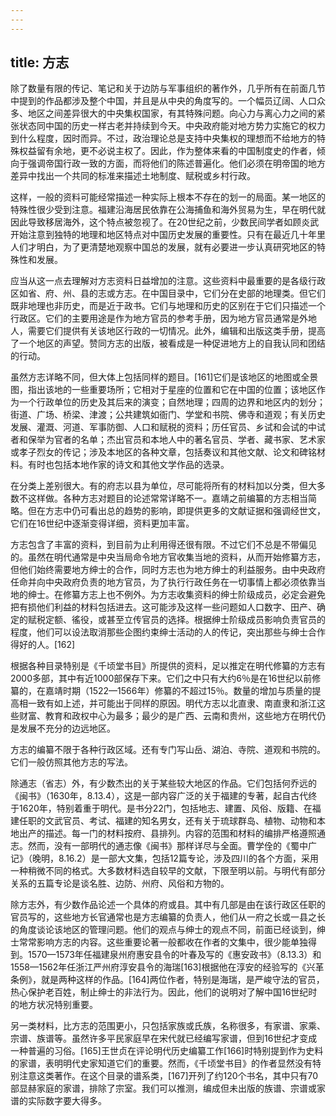 ```yaml
---
---
---
```

title: 方志
---



除了数量有限的传记、笔记和关于边防与军事组织的著作外，几乎所有在前面几节中提到的作品都涉及整个中国，并且是从中央的角度写的。一个幅员辽阔、人口众多、地区之间差异很大的中央集权国家，有其特殊问题。向心力与离心力之间的紧张状态同中国的历史一样古老并持续到今天。中央政府能对地方势力实施它的权力到什么程度，因时而异。不过，政治理论总是支持中央集权的理想而不给地方的特殊权益留有余地，更不必说主权了。因此，作为整体来看的中国制度史的作者，倾向于强调帝国行政一致的方面，而将他们的陈述普遍化。他们必须在明帝国的地方差异中找出一个共同的标准来描述土地制度、赋税或乡村行政。

这样，一般的资料可能经常描述一种实际上根本不存在的划一的局面。某一地区的特殊性很少受到注意。福建沿海居民依靠在公海捕鱼和海外贸易为生，早在明代就因此导致移居海外，这个特点被忽视了。在20世纪之前，少数民间学者如顾炎武开始注意到独特的地理和地区特点对中国历史发展的重要性。只有在最近几十年里人们才明白，为了更清楚地观察中国总的发展，就有必要进一步认真研究地区的特殊性和发展。

应当从这一点去理解对方志资料日益增加的注意。这些资料中最重要的是各级行政区如省、府、州、县的志或方志。在中国目录中，它们分在史部的地理类。但它们既非地理也非历史，而是近于政书。它们与地理和历史的区别在于它们只描述一个行政区。它们的主要用途是作为地方官员的参考手册，因为地方官员通常是外地人，需要它们提供有关该地区行政的一切情况。此外，编辑和出版这类手册，提高了一个地区的声望。赞同方志的出版，被看成是一种促进地方上的自我认同和团结的行动。

虽然方志详略不同，但大体上包括同样的题目。[161]它们是该地区的地图或全景图，指出该地的一些重要场所；它相对于星座的位置和它在中国的位置；该地区作为一个行政单位的历史及其后来的演变；自然地理；四周的边界和地区内的划分；街道、广场、桥梁、津渡；公共建筑如衙门、学堂和书院、佛寺和道观；有关历史发展、灌溉、河道、军事防御、人口和赋税的资料；历任官员、乡试和会试的中试者和保举为官者的名单；杰出官员和本地人中的著名官员、学者、藏书家、艺术家或孝子烈女的传记；涉及本地区的各种文章，包括奏议和其他文献、论文和碑铭材料。有时也包括本地作家的诗文和其他文学作品的选录。

在分类上差别很大。有的府志以县为单位，尽可能将所有的材料加以分类，但大多数不这样做。各种方志对题目的论述常常详略不一。嘉靖之前编纂的方志相当简略。但在方志中仍可看出总的趋势的影响，即提供更多的文献证据和强调经世文，它们在16世纪中逐渐变得详细，资料更加丰富。

方志包含了丰富的资料，到目前为止利用得还很有限。不过它们不总是不带偏见的。虽然在明代通常是中央当局命令地方官收集当地的资料，从而开始修纂方志，但他们始终需要地方绅士的合作，同时方志也为地方绅士的利益服务。由中央政府任命并向中央政府负责的地方官员，为了执行行政任务在一切事情上都必须依靠当地的绅士。在修纂方志上也不例外。为方志收集资料的绅士阶级成员，必定会避免把有损他们利益的材料包括进去。这可能涉及这样一些问题如人口数字、田产、确定的赋税定额、徭役，或甚至立传官员的选择。根据绅士阶级成员影响负责官员的程度，他们可以设法取消那些企图约束绅士活动的人的传记，突出那些与绅士合作得好的人。[162]

根据各种目录特别是《千顷堂书目》所提供的资料，足以推定在明代修纂的方志有2000多部，其中有近1000部保存下来。它们之中只有大约6％是在16世纪以前修纂的，在嘉靖时期（1522—1566年）修纂的不超过15％。数量的增加与质量的提高相一致有如上述，并可能出于同样的原因。明代方志以北直隶、南直隶和浙江这些财富、教育和政权中心为最多；最少的是广西、云南和贵州，这些地方在明代仍是发展不充分的边远地区。

方志的编纂不限于各种行政区域。还有专门写山岳、湖泊、寺院、道观和书院的。它们一般仿照其他方志的写法。

除通志（省志）外，有少数杰出的关于某些较大地区的作品。它们包括何乔远的《闽书》（1630年，8.13.4），这是一部内容广泛的关于福建的专著，起自古代终于1620年，特别着重于明代。是书分22门，包括地志、建置、风俗、版籍、在福建任职的文武官员、考试、福建的知名男女，还有关于琉球群岛、植物、动物和本地出产的描述。每一门的材料按府、县排列。内容的范围和材料的编排严格遵照通志。然而，没有一部明代的通志像《闽书》那样详尽与全面。曹学佺的《蜀中广记》（晚明，8.16.2）是一部大文集，包括12篇专论，涉及四川的各个方面，采用一种稍微不同的格式。大多数材料选自较早的文献，下限至明以前。与明代有部分关系的五篇专论是谈名胜、边防、州府、风俗和方物的。

除方志外，有少数作品论述一个具体的府或县。其中有几部是由在该行政区任职的官员写的，这些地方长官通常也是方志编纂的负责人，他们从一府之长或一县之长的角度谈论该地区的管理问题。他们的观点与绅士的观点不同，前面已经谈到，绅士常常影响方志的内容。这些重要论著一般都收在作者的文集中，很少能单独得到。1570—1573年任福建泉州府惠安县令的叶春及写的《惠安政书》（8.13.3）和1558—1562年任浙江严州府淳安县令的海瑞[163]根据他在淳安的经验写的《兴革条例》，就是两种这样的作品。[164]两位作者，特别是海瑞，是严峻守法的官员，热心保护老百姓，制止绅士的非法行为。因此，他们的说明对了解中国16世纪时的地方状况特别重要。

另一类材料，比方志的范围更小，只包括家族或氏族，名称很多，有家谱、家乘、宗谱、族谱等。虽然许多平民家庭早在宋代就已经编写家谱，但到16世纪才变成一种普遍的习俗。[165]王世贞在评论明代历史编纂工作[166]时特别提到作为史料的家谱，表明明代史家知道它们的重要。然而，《千顷堂书目》的作者显然没有特别注意这类著作。在这个目录的谱系类，[167]开列了约120个书名，其中只有70部显赫家庭的家谱，排除了宗室。我们可以推测，编成但未出版的族谱、宗谱或家谱的实际数字要大得多。
